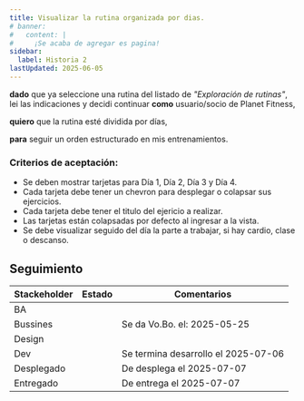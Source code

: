 ```yaml
---
title: Visualizar la rutina organizada por dias.
# banner:
#   content: |
#     ¡Se acaba de agregar es pagina!
sidebar:
  label: Historia 2
lastUpdated: 2025-06-05
---
```


**dado** que ya seleccione una rutina del listado de _"Exploración de rutinas"_, lei las indicaciones y decidi continuar
**como** usuario/socio de Planet Fitness,

**quiero** que la rutina esté dividida por días,

**para** seguir un orden estructurado en mis entrenamientos.

### Criterios de aceptación:

  - Se deben mostrar tarjetas para Día 1, Día 2, Día 3 y Día 4.
  - Cada tarjeta debe tener un chevron para desplegar o colapsar sus ejercicios.
  - Cada tarjeta debe tener el titulo del ejericio a realizar.
  - Las tarjetas están colapsadas por defecto al ingresar a la vista.
  - Se debe visualizar seguido del día la parte a trabajar, si hay cardio, clase o descanso.


## Seguimiento


| Stackeholder |                     Estado                    |             Comentarios             |
|--------------|-----------------------------------------------|------------------------------------ |
| BA           | <Badge text="Done" variant="success" />       |                                     |
| Bussines     | <Badge text="Done" variant="success" />       | Se da Vo.Bo. el: 2025-05-25         |
| Design       | <Badge text="Done" variant="success" />       |                                     |
| Dev          | <Badge text="Done" variant="success" />       | Se termina desarrollo el 2025-07-06 |
| Desplegado   | <Badge text="Done" variant="success" />       | De desplega el 2025-07-07           |
| Entregado    | <Badge text="Done" variant="success" />       | De entrega el 2025-07-07            |


